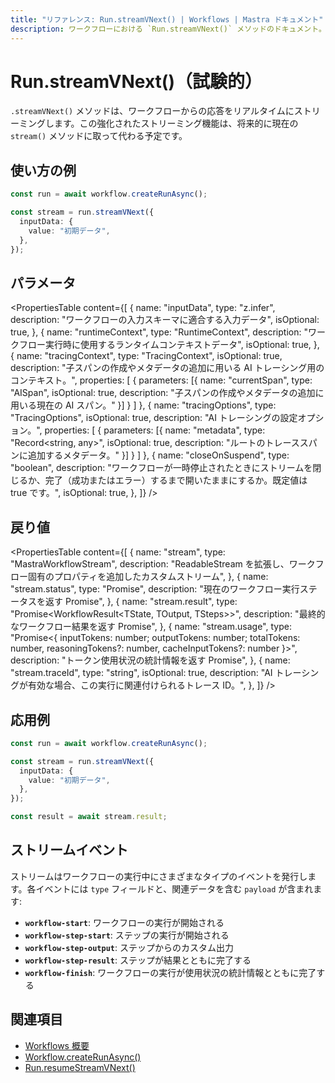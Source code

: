 ```yaml
---
title: "リファレンス: Run.streamVNext() | Workflows | Mastra ドキュメント"
description: ワークフローにおける `Run.streamVNext()` メソッドのドキュメント。応答をリアルタイムにストリーミングできます。
---
```




# Run.streamVNext()（試験的）

<StreamVNextCallout />

`.streamVNext()` メソッドは、ワークフローからの応答をリアルタイムにストリーミングします。この強化されたストリーミング機能は、将来的に現在の `stream()` メソッドに取って代わる予定です。

## 使い方の例

```typescript showLineNumbers copy
const run = await workflow.createRunAsync();

const stream = run.streamVNext({
  inputData: {
    value: "初期データ",
  },
});
```


## パラメータ

<PropertiesTable
  content={[
    {
      name: "inputData",
      type: "z.infer<TInput>",
      description: "ワークフローの入力スキーマに適合する入力データ",
      isOptional: true,
    },
    {
      name: "runtimeContext",
      type: "RuntimeContext",
      description: "ワークフロー実行時に使用するランタイムコンテキストデータ",
      isOptional: true,
    },
    {
      name: "tracingContext",
      type: "TracingContext",
      isOptional: true,
      description: "子スパンの作成やメタデータの追加に用いる AI トレーシング用のコンテキスト。",
      properties: [
        {
          parameters: [{
            name: "currentSpan",
            type: "AISpan",
            isOptional: true,
            description: "子スパンの作成やメタデータの追加に用いる現在の AI スパン。"
          }]
        }
      ]
    },
    {
      name: "tracingOptions",
      type: "TracingOptions",
      isOptional: true,
      description: "AI トレーシングの設定オプション。",
      properties: [
        {
          parameters: [{
            name: "metadata",
            type: "Record<string, any>",
            isOptional: true,
            description: "ルートのトレーススパンに追加するメタデータ。"
          }]
        }
      ]
    },
    {
      name: "closeOnSuspend",
      type: "boolean",
      description: "ワークフローが一時停止されたときにストリームを閉じるか、完了（成功またはエラー）するまで開いたままにするか。既定値は true です。",
      isOptional: true,
    },
  ]}
/>

## 戻り値

<PropertiesTable
  content={[
    {
      name: "stream",
      type: "MastraWorkflowStream<ChunkType>",
      description: "ReadableStream<ChunkType> を拡張し、ワークフロー固有のプロパティを追加したカスタムストリーム",
    },
    {
      name: "stream.status",
      type: "Promise<RunStatus>",
      description: "現在のワークフロー実行ステータスを返す Promise",
    },
    {
      name: "stream.result",
      type: "Promise<WorkflowResult<TState, TOutput, TSteps>>",
      description: "最終的なワークフロー結果を返す Promise",
    },
    {
      name: "stream.usage",
      type: "Promise<{ inputTokens: number; outputTokens: number; totalTokens: number, reasoningTokens?: number, cacheInputTokens?: number }>",
      description: "トークン使用状況の統計情報を返す Promise",
    },
    {
      name: "stream.traceId",
      type: "string",
      isOptional: true,
      description: "AI トレーシングが有効な場合、この実行に関連付けられるトレース ID。",
    },
  ]}
/>

## 応用例

```typescript showLineNumbers copy
const run = await workflow.createRunAsync();

const stream = run.streamVNext({
  inputData: {
    value: "初期データ",
  },
});

const result = await stream.result;
```


## ストリームイベント

ストリームはワークフローの実行中にさまざまなタイプのイベントを発行します。各イベントには `type` フィールドと、関連データを含む `payload` が含まれます:

- **`workflow-start`**: ワークフローの実行が開始される
- **`workflow-step-start`**: ステップの実行が開始される
- **`workflow-step-output`**: ステップからのカスタム出力
- **`workflow-step-result`**: ステップが結果とともに完了する
- **`workflow-finish`**: ワークフローの実行が使用状況の統計情報とともに完了する

## 関連項目

- [Workflows 概要](../../../docs/workflows/overview.mdx#run-workflow)
- [Workflow.createRunAsync()](../../../reference/workflows/workflow-methods/create-run.mdx)
- [Run.resumeStreamVNext()](./resumeStreamVNext.mdx)